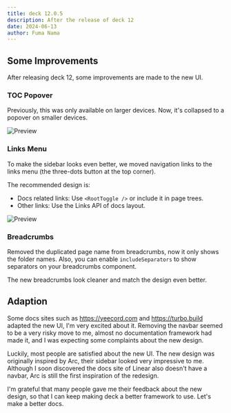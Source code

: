 ```yaml
---
title: deck 12.0.5
description: After the release of deck 12
date: 2024-06-13
author: Fuma Nama
---
```


## Some Improvements

After releasing deck 12, some improvements are made to the new UI.

### TOC Popover

Previously, this was only available on larger devices. Now, it's collapsed to a popover on smaller devices.

<div className='mx-auto max-w-[400px]'>

![Preview](/blog/toc-popover.png)

</div>

### Links Menu

To make the sidebar looks even better, we moved navigation links to the links menu (the three-dots button at the top corner).

The recommended design is:

- Docs related links: Use `<RootToggle />` or include it in page trees.
- Other links: Use the Links API of docs layout.

<div className='mx-auto max-w-[400px]'>

![Preview](/blog/links-menu.png)

</div>

### Breadcrumbs

Removed the duplicated page name from breadcrumbs, now it only shows the folder names.
Also, you can enable `includeSeparators` to show separators on your breadcrumbs component.

The new breadcrumbs look cleaner and match the design even better.

## Adaption

Some docs sites such as https://yeecord.com and https://turbo.build adapted the new UI, I'm very excited about it.
Removing the navbar seemed to be a very risky move to me, almost no documentation framework had made it, and I was expecting some complaints about the new design.

Luckily, most people are satisfied about the new UI.
The new design was originally inspired by Arc, their sidebar looked very impressive to me.
Although I soon discovered the docs site of Linear also doesn't have a navbar, Arc is still the first inspiration of the redesign.

I'm grateful that many people gave me their feedback about the new design, so that I can keep making deck a better framework to use.
Let's make a better docs.

